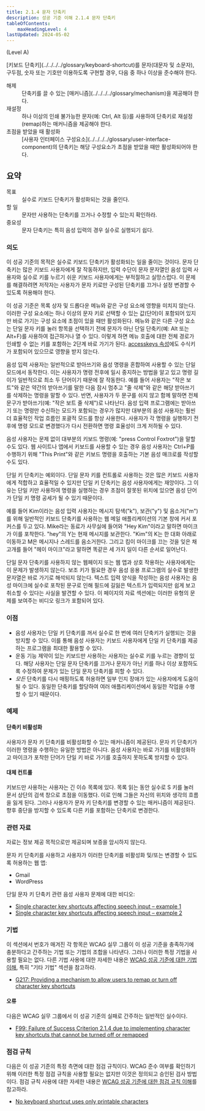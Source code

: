 ```yaml
---
title: 2.1.4 문자 단축키
description: 성공 기준 이해 2.1.4 문자 단축키
tableOfContents:
    maxHeadingLevel: 4
lastUpdated: 2024-05-02
---
```



(Level A) <Badge text="업데이트 필요" variant="caution" />

<Card title="성공 기준(SC)">
[키보드 단축키](../../../../glossary/keyboard-shortcut)를 문자(대문자 및 소문자), 구두점, 숫자 또는 기호만 이용하도록 구현할 경우, 다음 중 하나 이상을 준수해야 한다.

<dl>
    <dt>해제</dt>
    <dd>단축키를 끌 수 있는 [매커니즘](../../../../glossary/mechanism)을 제공해야 한다.</dd>
    <dt>재설정</dt>
    <dd>하나 이상의 인쇄 불가능한 문자(예: Ctrl, Alt 등)를 사용하여 단축키로 재설정(remap)하는 매커니즘을 제공해야 한다.</dd>
    <dt>초점을 받았을 때 활성화</dt>
    <dd>[사용자 인터페이스 구성요소](../../../../glossary/user-interface-component)의 단축키는 해당 구성요소가 초점을 받았을 때만 활성화되어야 한다.</dd>
</dl>
</Card>

## 요약

<dl>
<dt>목표</dt>
<dd>실수로 키보드 단축키가 활성화되는 것을 줄인다.</dd>
<dt>할 일</dt>
<dd>문자만 사용하는 단축키를 끄거나 수정할 수 있는지 확인하라.</dd>
<dt>중요성</dt>
<dd>문자 단축키는 특히 음성 입력의 경우 실수로 실행되기 쉽다.</dd>
</dl>

### 의도

이 성공 기준의 목적은 실수로 키보드 단축키가 활성화되는 일을 줄이는 것이다. 문자 단축키는 많은 키보드 사용자에게 잘 작동하지만, 입력 수단이 문자 문자열인 음성 입력 사용자와 실수로 키를 누르기 쉬운 키보드 사용자에게는 부적절하고 실망스럽다. 이 문제를 해결하려면 저작자는 사용자가 문자 키로만 구성된 단축키를 끄거나 설정 변경할 수 있도록 허용해야 한다.

이 성공 기준은 목록 상자 및 드롭다운 메뉴와 같은 구성 요소에 영향을 미치지 않는다. 이러한 구성 요소에는 하나 이상의 문자 키로 선택할 수 있는 값(단어)이 포함되어 있지만 바로 가기는 구성 요소에 초점이 있을 때만 활성화된다. 메뉴와 같은 다른 구성 요소는 단일 문자 키를 눌러 항목을 선택하기 전에 문자가 아닌 단일 단축키(예: Alt 또는 Alt+F)를 사용하여 접근하거나 열 수 있다. 이렇게 하면 메뉴 호출에 대한 전체 경로가 인쇄할 수 없는 키를 포함하는 2단계 바로 가기가 된다. [accesskeys 속성](https://www.w3.org/TR/html5/single-page.html#the-accesskey-attribute)에도 수식키가 포함되어 있으므로 영향을 받지 않는다.

음성 입력 사용자는 일반적으로 받아쓰기와 음성 명령을 혼합하여 사용할 수 있는 단일 모드에서 동작한다. 이는 사용자가 명령 전후에 일시 중지하는 방법을 알고 있고 명령 길이가 일반적으로 최소 두 단어이기 때문에 잘 작동한다. 예를 들어 사용자는 "작은 보트"와 같은 약간의 받아쓰기를 말한 다음 잠시 멈추고 "줄 삭제"와 같은 해당 받아쓰기를 삭제하는 명령을 말할 수 있다. 반면, 사용자가 두 문구를 쉬지 않고 함께 말하면 전체 문구가 받아쓰기(예: "작은 보트 줄 삭제")로 나타난다. 음성 입력 프로그램에는 받아쓰기 또는 명령만 수신하는 모드가 포함되는 경우가 많지만 대부분의 음성 사용자는 훨씬 더 효율적인 작업 흐름인 포괄적 모드를 항상 사용한다. 사용자가 각 명령을 실행하기 전후에 명령 모드로 변경했다가 다시 전환하면 명령 효율성이 크게 저하될 수 있다.

음성 사용자는 문제 없이 대부분의 키보드 명령(예: "press Control Foxtrot")을 말할 수도 있다. 웹 사이트나 앱에서 키보드를 사용할 수 있는 경우 음성 사용자는 Ctrl+P를 수행하기 위해 "This Print"와 같은 키보드 명령을 호출하는 기본 음성 매크로를 작성할 수도 있다.

단일 키 단축키는 예외이다. 단일 문자 키를 컨트롤로 사용하는 것은 많은 키보드 사용자에게 적합하고 효율적일 수 있지만 단일 키 단축키는 음성 사용자에게는 재앙이다. 그 이유는 단일 키만 사용하여 명령을 실행하는 경우 초점이 잘못된 위치에 있으면 음성 단어가 단일 키 명령 공세가 될 수 있기 때문이다.

예를 들어 Kim이라는 음성 입력 사용자는 메시지 탐색("k"), 보관("y") 및 음소거("m")를 위해 일반적인 키보드 단축키를 사용하는 웹 메일 애플리케이션의 기본 창에 커서 포커스를 두고 있다. Mike라는 동료가 사무실에 들어와 "Hey Kim"이라고 말하면 마이크가 이를 포착한다. "hey"의 Y는 현재 메시지를 보관한다. "Kim"의 K는 한 대화 아래로 이동하고 M은 메시지나 스레드를 음소거한다. 그리고 킴이 마이크를 끄는 것을 잊은 채 고개를 들어 "헤이 마이크"라고 말하면 똑같은 세 가지 일이 다른 순서로 일어난다.

단일 문자 단축키를 사용하지 않는 웹페이지 또는 웹 앱과 상호 작용하는 사용자에게는 이 문제가 발생하지 않는다. 보조 키가 필요한 경우 음성 응용 프로그램의 실수로 발생한 문자열은 바로 가기로 해석되지 않는다. 텍스트 입력 양식을 작성하는 음성 사용자는 음성 마이크에 실수로 포착된 문구로 인해 필드에 길잃은 텍스트가 입력되지만 쉽게 보고 취소할 수 있다는 사실을 발견할 수 있다. 이 페이지의 자료 섹션에는 이러한 유형의 문제를 보여주는 비디오 링크가 포함되어 있다.

### 이점

*   음성 사용자는 단일 키 단축키를 꺼서 실수로 한 번에 여러 단축키가 실행되는 것을 방지할 수 있다. 이를 통해 음성 사용자는 키보드 사용자에게 단일 키 단축키를 제공하는 프로그램을 최대한 활용할 수 있다.
*   운동 기능 제약이 있는 키보드만 사용하는 사용자는 실수로 키를 누르는 경향이 있다. 해당 사용자는 단일 문자 단축키를 끄거나 문자가 아닌 키를 하나 이상 포함하도록 수정하여 문제가 있는 단일 문자 단축키를 피할 수 있다.
*   *모든* 단축키를 다시 매핑하도록 허용하면 일부 인지 장애가 있는 사용자에게 도움이 될 수 있다. 동일한 단축키를 할당하여 여러 애플리케이션에서 동일한 작업을 수행할 수 있기 때문이다.

### 예제

#### 단축키 비활성화

사용자가 문자 키 단축키를 비활성화할 수 있는 매커니즘이 제공된다. 문자 키 단축키가 이러한 명령을 수행하는 유일한 방법은 아니다. 음성 사용자는 바로 가기를 비활성화하고 마이크가 포착한 단어가 단일 키 바로 가기를 호출하지 못하도록 방지할 수 있다.

#### 대체 컨트롤

키보드만 사용하는 사용자는 긴 이슈 목록에 있다. 목록 읽는 동안 실수로 S 키를 눌러 문서 상단의 검색 창으로 초점을 이동했다. 이로 인해 그들은 자신의 위치와 생각의 흐름을 잃게 된다. 그러나 사용자가 문자 키 단축키를 변경할 수 있는 매커니즘이 제공된다. 향후 중단을 방지할 수 있도록 다른 키를 포함하는 단축키로 변경한다.

### 관련 자료

자료는 정보 제공 목적으로만 제공되며 보증을 암시하지 않는다.

문자 키 단축키를 사용하고 사용자가 이러한 단축키를 비활성화 및/또는 변경할 수 있도록 허용하는 웹 앱:

*   Gmail
*   WordPress

단일 문자 키 단축키 관련 음성 사용자 문제에 대한 비디오:

*   [Single character key shortcuts affecting speech input – example 1](https://www.youtube.com/watch?v=xzSyIA4OWYE)
*   [Single character key shortcuts affecting speech input – example 2](https://www.youtube.com/watch?v=OPjfpDU9S08)

### 기법

이 섹션에서 번호가 매겨진 각 항목은 WCAG 실무 그룹이 이 성공 기준을 충족하기에 충분하다고 간주하는 기법 또는 기법의 조합을 나타낸다. 그러나 이러한 특정 기법을 사용할 필요는 없다. 다른 기법 사용에 대한 자세한 내용은 [WCAG 성공 기준에 대한 기법 이해](../understanding-techniques), 특히 "기타 기법" 섹션을 참고하라.

*   [G217: Providing a mechanism to allow users to remap or turn off character key shortcuts](https://www.w3.org/WAI/WCAG22/Techniques/general/G217)

#### 오류

다음은 WCAG 실무 그룹에서 이 성공 기준의 실패로 간주하는 일반적인 실수이다.

*   [F99: Failure of Success Criterion 2.1.4 due to implementing character key shortcuts that cannot be turned off or remapped](https://www.w3.org/WAI/WCAG22/Techniques/failures/F99)

### 점검 규칙

다음은 이 성공 기준의 특정 측면에 대한 점검 규칙이다. WCAG 준수 여부를 확인하기 위해 이러한 특정 점검 규칙을 사용할 필요는 없지만 이것은 정의되고 승인된 검사 방법이다. 점검 규칙 사용에 대한 자세한 내용은 [WCAG 성공 기준에 대한 점검 규칙 이해](understanding-act-rules.html)를 참고하라.

*   [No keyboard shortcut uses only printable characters](https://www.w3.org/WAI/standards-guidelines/act/rules/ffbc54/proposed/)

